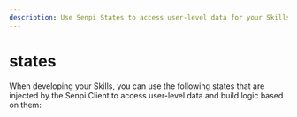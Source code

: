 ```yaml
---
description: Use Senpi States to access user-level data for your Skills.
---
```



# states

When developing your Skills, you can use the following states that are injected by the Senpi Client to access user-level data and build logic based on them:

<DocCardList />
